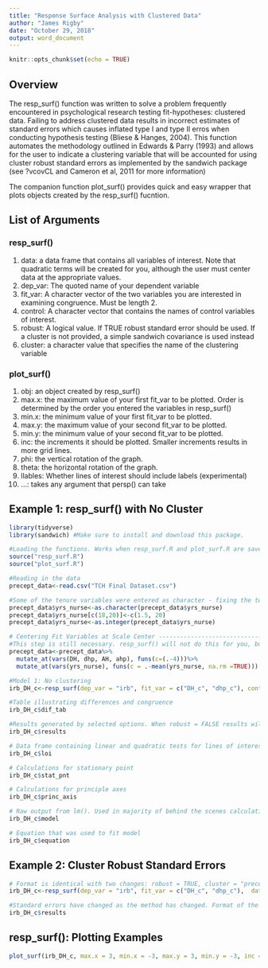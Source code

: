 ```yaml
---
title: "Response Surface Analysis with Clustered Data"
author: "James Rigby"
date: "October 29, 2018"
output: word_document
---
```


```r
knitr::opts_chunk$set(echo = TRUE)
```

## Overview
The resp_surf() function was written to solve a problem frequently encountered in psychological research testing fit-hypotheses: clustered data. Failing to address clustered data results in incorrect estimates of standard errors which causes inflated type I and type II erros when conducting hypothesis testing (Bliese
& Hanges, 2004). This function automates the methodology outlined in Edwards & Parry (1993) and allows for the user to indicate a clustering variable that will be accounted for using cluster robust standard errors as implemented by the sandwich package (see ?vcovCL and Cameron et al, 2011 for more information)

The companion function plot_surf() provides quick and easy wrapper that plots objects created by the resp_surf() fucntion. 

## List of Arguments

### resp_surf()
1) data: a data frame that contains all variables of interest. Note that quadratic terms will be created for you, although the user must center data at the appropriate values.
2) dep_var: The quoted name of your dependent variable
3) fit_var: A character vector of the two variables you are interested in examining congruence. Must be length 2.
4) control: A character vector that contains the names of control variables of interest.
5) robust: A logical value. If TRUE robust standard error should be used. If a cluster is not provided, a simple sandwich covariance is used instead
6) cluster: a character value that specifies the name of the clustering variable

### plot_surf()

1) obj: an object created by resp_surf()
2) max.x: the maximum value of your first fit_var to be plotted. Order is determined by the order you entered the variables in resp_surf()
3) min.x: the minimum value of your first fit_var to be plotted.
4) max.y: the maximum value of your second fit_var to be plotted.
5) min.y: the minimum value of your second fit_var to be plotted.
6) inc: the increments it should be plotted. Smaller increments results in more grid lines.
7) phi: the vertical rotation of the graph. 
8) theta: the horizontal rotation of the graph. 
9) llables: Whether lines of interest should include labels (experimental)
10) ...: takes any argument that persp() can take

## Example 1: resp_surf() with No Cluster
```r
library(tidyverse)
library(sandwich) #Make sure to install and download this package. 

#Loading the functions. Works when resp_surf.R and plot_surf.R are saved in the working directory
source("resp_surf.R")
source("plot_surf.R")

#Reading in the data
precept_data<-read.csv("TCH Final Dataset.csv")

#Some of the tenure variables were entered as character - fixing the two obs and converting to integer
precept_data$yrs_nurse<-as.character(precept_data$yrs_nurse)
precept_data$yrs_nurse[c(18,20)]<-c(1.5, 20)
precept_data$yrs_nurse<-as.integer(precept_data$yrs_nurse)

# Centering Fit Variables at Scale Center ---------------------------------
#This step is still necessary. resp_surf() will not do this for you, but it will warn you if it notices that things aren't centered
precept_data<-precept_data%>%
  mutate_at(vars(DH, dhp, AH, ahp), funs(c=(.-4)))%>%
  mutate_at(vars(yrs_nurse), funs(c = .-mean(yrs_nurse, na.rm =TRUE)))

#Model 1: No clustering
irb_DH_c<-resp_surf(dep_var = "irb", fit_var = c("DH_c", "dhp_c"), control = c("yrs_nurse"),  data = precept_data)

#Table illustrating differences and congruence
irb_DH_c$dif_tab

#Results generated by selected options. When robust = FALSE results will equal lm() output
irb_DH_c$results

# Data frame containing linear and quadratic tests for lines of interest 
irb_DH_c$loi

# Calculations for stationary point
irb_DH_c$stat_pnt

# Calculations for principle axes
irb_DH_c$princ_axis

# Raw output from lm(). Used in majority of behind the scenes calculations
irb_DH_c$model

# Equation that was used to fit model
irb_DH_c$equation
```


## Example 2: Cluster Robust Standard Errors 
```r
# Format is identical with two changes: robust = TRUE, cluster = "preceptor_name"
irb_DH_c<-resp_surf(dep_var = "irb", fit_var = c("DH_c", "dhp_c"),  data = precept_data, control = c("yrs_nurse"), robust = TRUE, cluster = "preceptor_name" )

#Standard errors have changed as the method has changed. Format of the output remains the same. 
irb_DH_c$results

```

## resp_surf(): Plotting Examples 
```r
plot_surf(irb_DH_c, max.x = 3, min.x = -3, max.y = 3, min.y = -3, inc = 1, ticktype = "detailed")
```

